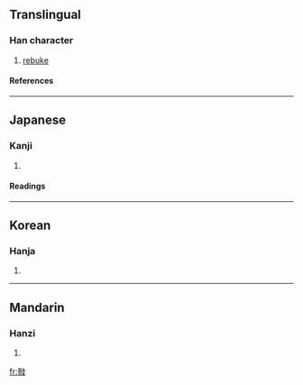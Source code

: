 ==Translingual==
===Han character===
{{Han char|rn=66|rad=攴|as=08|sn=12|four=|canj=日竹卜水 (AHYE)}}
# [[rebuke]]
====References====
{{Han ref|kx=0472.250|dkj=13259|dj=0825.120|hdz=21464.110|uh=6561|ud=25953}}
----
==Japanese==
===Kanji===
{{ja-kanji|grade=|rs=攴08}}
# {{defn|Japanese}} 
====Readings====
{{ja-readings|on=[[い]] (i)|kun=[[あなどる]] (anadoru)}}
----
==Korean==
===Hanja===
{{ko-hanja|hangeul=이|eumhun=|rv=i|mr=i|y=i}}
# {{defn|Korean}}
----
==Mandarin==
===Hanzi===
{{cmn-hanzi|pin=[[yì]] ([[yi4]])|wg=i<sup>4</sup>}}
# {{defn|Mandarin}}

[[fr:敡]]